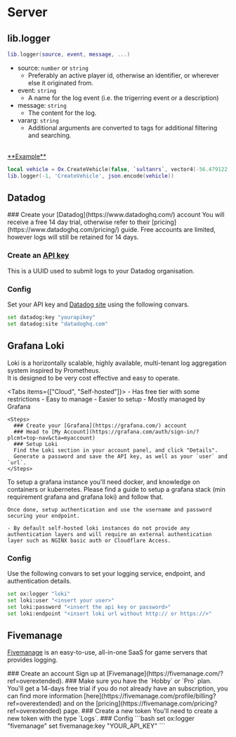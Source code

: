 
# Server

## lib.logger

```lua
lib.logger(source, event, message, ...)
```

- source: `number` or `string`
  - Preferably an active player id, otherwise an identifier, or wherever else it originated from.
- event: `string`
  - A name for the log event (i.e. the trigerring event or a description)
- message: `string`
  - The content for the log.
- vararg: `string`
  - Additional arguments are converted to tags for additional filtering and searching.

<br />
<u>**Example**</u>

```lua
local vehicle = Ox.CreateVehicle(false, `sultanrs`, vector4(-56.479122, -1116.870362, 26.432250, 0.000030517578))
lib.logger(-1, 'CreateVehicle', json.encode(vehicle))
```

## Datadog

<Steps>
  ### Create your [Datadog](https://www.datadoghq.com/) account
  You will receive a free 14 day trial, otherwise refer to their [pricing](https://www.datadoghq.com/pricing/) guide.  
  Free accounts are limited, however logs will still be retained for 14 days.

  ### Create an [API key](https://app.datadoghq.com/organization-settings/api-keys)

  This is a UUID used to submit logs to your Datadog organisation.

  ### Config

  Set your API key and [Datadog site](https://docs.datadoghq.com/getting_started/site/) using the following convars.

  ```bash
  set datadog:key "yourapikey"
  set datadog:site "datadoghq.com"
  ```
</Steps>

## Grafana Loki

Loki is a horizontally scalable, highly available, multi-tenant log aggregation system inspired by Prometheus.  
It is designed to be very cost effective and easy to operate.

<Tabs items={["Cloud", "Self-hosted"]}>
  <Tab>
    - Has free tier with some restrictions
    - Easy to manage
    - Easier to setup
    - Mostly managed by Grafana

    <Steps>
      ### Create your [Grafana](https://grafana.com/) account
      ### Head to [My Account](https://grafana.com/auth/sign-in/?plcmt=top-nav&cta=myaccount)
      ### Setup Loki
      Find the Loki section in your account panel, and click "Details".
      Generate a password and save the API key, as well as your `user` and `url`.
    </Steps>
  </Tab>
  <Tab>
    To setup a grafana instance you'll need docker, and knowledge on containers or kubernetes.  
    Please find a guide to setup a grafana stack (min requirement grafana and grafana loki) and follow that.
    
    Once done, setup authentication and use the username and password securing your endpoint.

    - By default self-hosted loki instances do not provide any authentication layers and will require an external authentication layer such as NGINX basic auth or Cloudflare Access.
  </Tab>
</Tabs>

  ### Config
  Use the following convars to set your logging service, endpoint, and authentication details.

  ```bash
  set ox:logger "loki"
  set loki:user "<insert your user>"
  set loki:password "<insert the api key or password>"
  set loki:endpoint "<insert loki url without http:// or https://>"
  ```


## Fivemanage
[Fivemanage](https://fivemanage.com/?ref=overextended) is an easy-to-use, all-in-one SaaS for game servers that provides logging.

<Steps>
    ### Create an account
    Sign up at [Fivemanage](https://fivemanage.com/?ref=overextended).
    ### Make sure you have the `Hobby` or `Pro` plan. 
    You'll get a 14-days free trial if you do not already have an subscription, you can find more information [here](https://fivemanage.com/profile/billing?ref=overextended) and on the [pricing](https://fivemanage.com/pricing?ref=overextended) page.
    ### Create a new token
    You'll need to create a new token with the type `Logs`.
    ### Config
  ```bash
  set ox:logger "fivemanage"
  set fivemanage:key "YOUR_API_KEY"
  ```
</Steps>
